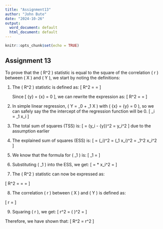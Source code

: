 ---
title: "Assignment13"
author: "John Bute"
date: "2024-10-26"
output:
  word_document: default
  html_document: default
---

```{r setup, include=FALSE}
knitr::opts_chunk$set(echo = TRUE)
```

## Assignment 13

To prove that the \( R^2 \) statistic is equal to the square of the correlation \( r \) between \( X \) and \( Y \), we start by noting the definitions:

1. The \( R^2 \) statistic is defined as:
   \[
   R^2 = \frac{\text{Explained Sum of Squares (ESS)}}{\text{Total Sum of Squares (TSS)}} = \frac{\sum (\hat{y}_i - \bar{y})^2}{\sum (y_i - \bar{y})^2}
   \]
   
   Since \[ \bar{y} = \bar{x} = 0 \], we can rewrite the expression as:
    \[
   R^2 = \frac{\text{Explained Sum of Squares (ESS)}}{\text{Total Sum of Squares (TSS)}} = \frac{\sum (\hat{y}_i)^2}{\sum (y_i)^2}
   \]

2. In simple linear regression, \( Y = \beta_0 + \beta_1 X \) with \( \bar{x} = \bar{y} = 0 \), so we can safely say the the intercept of the regression function will be 0.
   \[
   \hat{y}_i = \beta_1 x_i
   \]
   
3. The total sum of squares (TSS) is:
   \[
   \text{TSS} = \sum (y_i - \bar{y})^2 = \sum y_i^2
   \]
   due to the assumption earlier 

4. The explained sum of squares (ESS) is:
   \[
   \text{ESS} = \sum (\hat{y}_i)^2 = \sum (\beta_1 x_i)^2 = \beta_1^2 \sum x_i^2
   \]

5. We know that the formula for \( \beta_1 \) is:
   \[
   \beta_1 = \frac{\sum x_i y_i}{\sum x_i^2}
   \]

6. Substituting \( \beta_1 \) into the ESS, we get:
   \[
   \text{ESS} = \frac{(\sum x_i y_i)^2}{(\sum x_i^2)^2} * \sum x_i^2 =  \frac{(\sum x_i y_i)^2}{\sum x_i^2}
   \]

7. The \( R^2 \) statistic can now be expressed as:

\[
R^2 = \frac{\text{ESS}}{\text{TSS}} = \frac{\frac{(\sum x_i y_i)^2}{\sum x_i^2}}{\sum y_i^2}
= \frac{(\sum x_i y_i)^2}{\sum x_i^2 * \sum y_i^2}
\]

   8. The correlation \( r \) between \( X \) and \( Y \) is defined as:
   
   
   
 \[
   r = \frac{\sum x_i y_i}{\sqrt{\sum x_i^2 \sum y_i^2}}
   \]

9. Squaring \( r \), we get:
   \[
   r^2 = \left( \frac{\sum x_i y_i}{\sqrt{\sum x_i^2 \sum y_i^2}} \right)^2 = \frac{(\sum x_i y_i)^2}{\sum x_i^2 \sum y_i^2}
   \]



Therefore, we have shown that:
    \[
    R^2 = r^2
    \]

